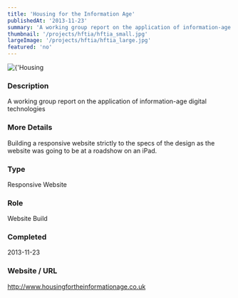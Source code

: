 ```yaml
---
title: 'Housing for the Information Age'
publishedAt: '2013-11-23'
summary: 'A working group report on the application of information-age digital technologies'
thumbnail: '/projects/hftia/hftia_small.jpg'
largeImage: '/projects/hftia/hftia_large.jpg'
featured: 'no'
---
```


<div className="relative w-full h-[400px] sm:h-[600px] md:h-[760px] lg:h-[920px]">
  <Image
    alt={'Housing for the Information Age'}
    src={'/projects/hftia/hftia.jpg'}
    sizes="(max-width: 640px) 100%, 100%"
    fill={true}
    priority
    style={{
      objectFit: 'contain'
    }}
  />
</div>

### Description

A working group report on the application of information-age digital technologies

### More Details

Building a responsive website strictly to the specs of the design as the website was going to be at a roadshow on an iPad.

### Type

Responsive Website

### Role

Website Build

### Completed
2013-11-23

### Website / URL
http://www.housingfortheinformationage.co.uk


